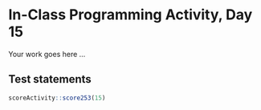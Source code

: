 # In-Class Programming Activity, Day 15

Your work goes here ...



## Test statements

```r
scoreActivity::score253(15)
```